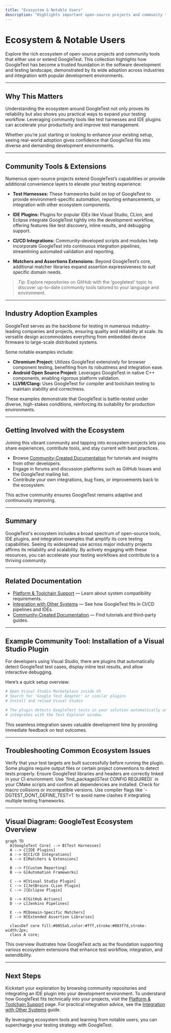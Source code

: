 ```yaml
---
title: "Ecosystem & Notable Users"
description: "Highlights important open-source projects and community tools that either use or extend GoogleTest—showcasing its trust and widespread adoption. Includes links to test harnesses, IDE plugins, and examples of industry adoption."
---
```


# Ecosystem & Notable Users

Explore the rich ecosystem of open-source projects and community tools that either use or extend GoogleTest. This collection highlights how GoogleTest has become a trusted foundation in the software development and testing landscape, demonstrated by its wide adoption across industries and integration with popular development environments.

---

## Why This Matters

Understanding the ecosystem around GoogleTest not only proves its reliability but also shows you practical ways to expand your testing workflow. Leveraging community tools like test harnesses and IDE plugins can accelerate your productivity and improve test management.

Whether you’re just starting or looking to enhance your existing setup, seeing real-world adoption gives confidence that GoogleTest fits into diverse and demanding development environments.

---

## Community Tools & Extensions

Numerous open-source projects extend GoogleTest’s capabilities or provide additional convenience layers to elevate your testing experience:

- **Test Harnesses:** These frameworks build on top of GoogleTest to provide environment-specific automation, reporting enhancements, or integration with other ecosystem components.

- **IDE Plugins:** Plugins for popular IDEs like Visual Studio, CLion, and Eclipse integrate GoogleTest tightly into the development workflow, offering features like test discovery, inline results, and debugging support.

- **CI/CD Integrations:** Community-developed scripts and modules help incorporate GoogleTest into continuous integration pipelines, streamlining automated validation and reporting.

- **Matchers and Assertions Extensions:** Beyond GoogleTest’s core, additional matcher libraries expand assertion expressiveness to suit specific domain needs.

> _Tip:_ Explore repositories on GitHub with the ‘googletest’ topic to discover up-to-date community tools tailored to your language and environment.

---

## Industry Adoption Examples

GoogleTest serves as the backbone for testing in numerous industry-leading companies and projects, ensuring quality and reliability at scale. Its versatile design accommodates everything from embedded device firmware to large-scale distributed systems.

Some notable examples include:

- **Chromium Project:** Utilizes GoogleTest extensively for browser component testing, benefiting from its robustness and integration ease.
- **Android Open Source Project:** Leverages GoogleTest in native C++ components, enabling rigorous platform validation.
- **LLVM/Clang:** Uses GoogleTest for compiler and toolchain testing to maintain stability and correctness.

These examples demonstrate that GoogleTest is battle-tested under diverse, high-stakes conditions, reinforcing its suitability for production environments.

---

## Getting Involved with the Ecosystem

Joining this vibrant community and tapping into ecosystem projects lets you share experiences, contribute tools, and stay current with best practices.

- Browse [Community-Created Documentation](https://github.com/google/googletest/blob/main/docs/community_created_documentation.md) for tutorials and insights from other developers.
- Engage in forums and discussion platforms such as GitHub Issues and the GoogleTest mailing list.
- Contribute your own integrations, bug fixes, or improvements back to the ecosystem.

This active community ensures GoogleTest remains adaptive and continuously improving.

---

## Summary

GoogleTest's ecosystem includes a broad spectrum of open-source tools, IDE plugins, and integration examples that amplify its core testing capabilities. Seeing its widespread use across major industry projects affirms its reliability and scalability. By actively engaging with these resources, you can accelerate your testing workflows and contribute to a thriving community.

---

## Related Documentation

- [Platform & Toolchain Support](/overview/integration-and-ecosystem/platform-support) — Learn about system compatibility requirements.
- [Integration with Other Systems](/overview/integration-and-ecosystem/integration-points) — See how GoogleTest fits in CI/CD pipelines and IDEs.
- [Community-Created Documentation](https://github.com/google/googletest/blob/main/docs/community_created_documentation.md) — Find tutorials and third-party guides.


---

## Example Community Tool: Installation of a Visual Studio Plugin

For developers using Visual Studio, there are plugins that automatically detect GoogleTest test cases, display inline test results, and allow interactive debugging.

Here’s a quick setup overview:

```powershell
# Open Visual Studio Marketplace inside VS
# Search for 'Google Test Adapter' or similar plugins
# Install and reload Visual Studio

# The plugin detects GoogleTest tests in your solution automatically and
# integrates with the Test Explorer window.
```

This seamless integration saves valuable development time by providing immediate feedback on test outcomes.

---

## Troubleshooting Common Ecosystem Issues

<AccordionGroup title="Common Issues with Ecosystem Tools">
<Accordion title="Test Not Discovered by IDE Plugin">
Verify that your test targets are built successfully before running the plugin. Some plugins require output files or certain project conventions to detect tests properly.
</Accordion>
<Accordion title="CI Pipeline Fails to Recognize Tests">
Ensure GoogleTest libraries and headers are correctly linked in your CI environment. Use `find_package(GTest CONFIG REQUIRED)` in your CMake scripts and confirm all dependencies are installed.
</Accordion>
<Accordion title="Matcher or Assertion Extensions Conflict">
Check for macro collisions or incompatible versions. Use compiler flags like `-DGTEST_DONT_DEFINE_TEST=1` to avoid name clashes if integrating multiple testing frameworks.
</Accordion>
</AccordionGroup>

---

## Visual Diagram: GoogleTest Ecosystem Overview

```mermaid
graph TD
  A[GoogleTest Core] --> B[Test Harnesses]
  A --> C[IDE Plugins]
  A --> D[CI/CD Integrations]
  A --> E[Matchers & Extensions]

  B --> F[Custom Reporting]
  B --> G[Automation Frameworks]

  C --> H[Visual Studio Plugin]
  C --> I[JetBrains CLion Plugin]
  C --> J[Eclipse Plugin]

  D --> K[GitHub Actions]
  D --> L[Jenkins Pipelines]

  E --> M[Domain-Specific Matchers]
  E --> N[Extended Assertion Libraries]

  classDef core fill:#0055a5,color:#fff,stroke:#003f7d,stroke-width:2px;
  class A core;
```

This overview illustrates how GoogleTest acts as the foundation supporting various ecosystem extensions that enhance test workflow, integration, and extendibility.


---

## Next Steps

Kickstart your exploration by browsing community repositories and integrating an IDE plugin into your development environment. To understand how GoogleTest fits technically into your projects, visit the [Platform & Toolchain Support](../overview/integration-and-ecosystem/platform-support) page. For practical integration advice, see the [Integration with Other Systems](../overview/integration-and-ecosystem/integration-points) guide.

By leveraging ecosystem tools and learning from notable users, you can supercharge your testing strategy with GoogleTest.